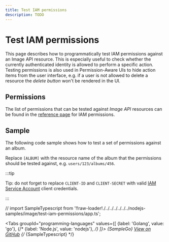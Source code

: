 ```yaml
---
title: Test IAM permissions
description: TODO
---
```


# Test IAM permissions

This page describes how to programmatically test IAM permissions against an Image API resource. This is especially useful to check whether the currently authenticated identity is allowed to perform a specific action. Testing permissions is also used in Permission-Aware UIs to hide action items from the user interface, e.g. if a user is not allowed to delete a resource the _delete button_ won't be rendered in the UI.

## Permissions

The list of permissions that can be tested against _Image API_ resources can be found in the [reference page](/image/docs/reference/iam/permissions) for IAM permissions.

## Sample

The following code sample shows how to test a set of permissions against an album.

Replace `[ALBUM]` with the resource name of the album that the permissions should be tested against, e.g. `users/123/albums/456`.

:::tip

Tip: do not forget to replace `CLIENT-ID` and `CLIENT-SECRET` with valid [IAM Service Account](/authentication/service-accounts) client credentials.

:::

// import SampleTypescript from '!!raw-loader!./../../../../../../nodejs-samples/image/test-iam-permissions/app.ts';


<Tabs
  groupId="programming-languages"
  values={[
    {label: 'Golang', value: 'go'},
    {/* {label: 'Node.js', value: 'nodejs'}, */}
  ]}>
  <TabItem value="go">
    <CodeBlock language="go">
      {SampleGo}
    </CodeBlock>
    <a href="https://github.com/animeapis/golang-samples/blob/master/image/test-iam-permissions/main.go">View on GitHub</a>
  </TabItem>
  {/* <TabItem value="nodejs">
    <CodeBlock language="typescript">
      {SampleTypescript}
    </CodeBlock>
  </TabItem> */}
</Tabs>
